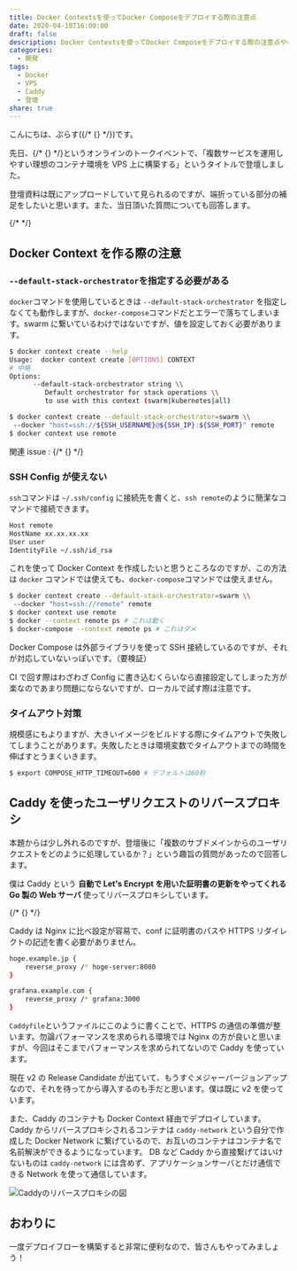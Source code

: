 ```yaml
---
title: Docker Contextsを使ってDocker Composeをデプロイする際の注意点
date: 2020-04-10T16:00:00
draft: false
description: Docker Contextsを使ってDocker Composeをデプロイする際の注意点やCaddyを使ってユーザのリクエストをリバースプロキシする方法について解説しています。
categories:
  - 開発
tags:
  - Docker
  - VPS
  - Caddy
  - 登壇
share: true
---
```


こんにちは、ぷらす({/* {<link href="https://twitter.com/p1ass" text="@p1ass" >} */})です。

先日、{/* {<link href="https://camphor.connpass.com/event/167947/" text="CAMPHOR- DAY 2020" >} */}というオンラインのトークイベントで、「複数サービスを運用しやすい理想のコンテナ環境を VPS 上に構築する」というタイトルで登壇しました。

登壇資料は既にアップロードしていて見られるのですが、端折っている部分の補足をしたいと思います。また、当日頂いた質問についても回答します。

<script
  async
  class="speakerdeck-embed"
  data-id="388f5d3e4da2482ba946db5c2f84d480"
  data-ratio="1.33333333333333"
  src="//speakerdeck.com/assets/embed.js"
></script>

{/* <!--more--> */}

## Docker Context を作る際の注意

### `--default-stack-orchestrator`を指定する必要がある

`docker`コマンドを使用しているときは `--default-stack-orchestrator` を指定しなくても動作しますが、`docker-compose`コマンドだとエラーで落ちてしまいます。swarm に繋いているわけではないですが、値を設定しておく必要があります。

```bash
$ docker context create --help
Usage:  docker context create [OPTIONS] CONTEXT
# 中略
Options:
      --default-stack-orchestrator string \\
         Default orchestrator for stack operations \\
         to use with this context (swarm|kubernetes|all)

$ docker context create --default-stack-orchestrator=swarm \\
 --docker "host=ssh://${SSH_USERNAME}@${SSH_IP}:${SSH_PORT}" remote
$ docker context use remote
```

関連 issue : {/* {<link href="https://github.com/docker/compose/issues/7319" text="Failed to execute script docker-compose when doing docker-compose up on SSH context" >} */}

### SSH Config が使えない

`ssh`コマンドは `~/.ssh/config` に接続先を書くと、`ssh remote`のように簡潔なコマンドで接続できます。

```bash
Host remote
HostName xx.xx.xx.xx
User user
IdentityFile ~/.ssh/id_rsa
```

これを使って Docker Context を作成したいと思うところなのですが、この方法は `docker` コマンドでは使えても、`docker-compose`コマンドでは使えません。

```bash
$ docker context create --default-stack-orchestrator=swarm \\
 --docker "host=ssh://remote" remote
$ docker context use remote
$ docker --context remote ps # これは動く
$ docker-compose --context remote ps # これはダメ
```

Docker Compose は外部ライブラリを使って SSH 接続しているのですが、それが対応していないっぽいです。（要検証）

CI で回す際はわざわざ Config に書き込むくらいなら直接設定してしまった方が楽なのであまり問題にならないですが、ローカルで試す際は注意です。

### タイムアウト対策

規模感にもよりますが、大きいイメージをビルドする際にタイムアウトで失敗してしまうことがあります。失敗したときは環境変数でタイムアウトまでの時間を伸ばすとうまくいきます。

```bash
$ export COMPOSE_HTTP_TIMEOUT=600 # デフォルトは60秒
```

## Caddy を使ったユーザリクエストのリバースプロキシ

本題からは少し外れるのですが、登壇後に「複数のサブドメインからのユーザリクエストをどのように処理しているか？」という趣旨の質問があったので回答します。

僕は Caddy という **自動で Let's Encrypt を用いた証明書の更新をやってくれる Go 製の Web サーバ** 使ってリバースプロキシしています。

{/* {<ex-link url="https://caddyserver.com/" >} */}

Caddy は Nginx に比べ設定が容易で、conf に証明書のパスや HTTPS リダイレクトの記述を書く必要がありません。

```bash
hoge.example.jp {
	reverse_proxy /* hoge-server:8080
}

grafana.example.com {
	reverse_proxy /* grafana:3000
}
```

`Caddyfile`というファイルにこのように書くことで、HTTPS の通信の準備が整います。勿論パフォーマンスを求められる環境では Nginx の方が良いと思いますが、今回はそこまでパフォーマンスを求められてないので Caddy を使っています。

現在 v2 の Release Candidate が出ていて、もうすぐメジャーバージョンアップなので、それを待ってから導入するのも手だと思います。僕は既に v2 を使っています。

また、Caddy のコンテナも Docker Context 経由でデプロイしています。  
Caddy からリバースプロキシされるコンテナは `caddy-network` という自分で作成した Docker Network に繋げているので、お互いのコンテナはコンテナ名で名前解決ができるようになっています。
DB など Caddy から直接繋げてはいけないものは `caddy-network` には含めず、アプリケーションサーバとだけ通信できる Network を使って通信しています。

![Caddyのリバースプロキシの図](caddy.jpg)

## おわりに

一度デプロイフローを構築すると非常に便利なので、皆さんもやってみましょう！
